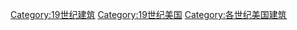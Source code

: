 [[Category:19世纪建筑|Category:19世纪建筑]]
[[Category:19世纪美国|Category:19世纪美国]]
[[Category:各世纪美国建筑|Category:各世纪美国建筑]]